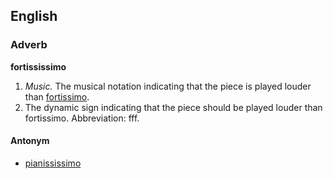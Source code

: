 ==English==

===Adverb===
'''fortississimo'''

#''Music.'' The musical notation indicating that the piece is played louder than [[fortissimo]].
#The dynamic sign indicating that the piece should be played louder than fortissimo. Abbreviation: fff.

====Antonym====
*[[pianississimo]]